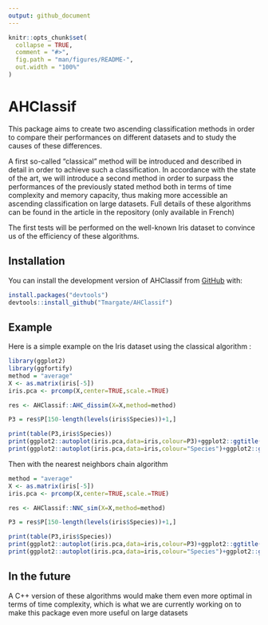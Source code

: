 ```yaml
---
output: github_document
---
```


<!-- README.md is generated from README.Rmd. Please edit that file -->

```r
knitr::opts_chunk$set(
  collapse = TRUE,
  comment = "#>",
  fig.path = "man/figures/README-",
  out.width = "100%"
)
```

# AHClassif

<!-- badges: start -->
<!-- badges: end -->

This package aims to create two ascending classification methods in order to compare their performances on different datasets and to study the causes of these differences.

A first so-called "classical" method will be introduced and described in detail in order to achieve such a classification. In accordance with the state of the art, we will introduce a second method in order to surpass the performances of the previously stated method both in terms of time complexity and memory capacity, thus making more accessible an ascending classification on large datasets.
Full details of these algorithms can be found in the article in the repository (only available in French)

The first tests will be performed on the well-known Iris dataset to convince us of the efficiency of these algorithms.

## Installation

You can install the development version of AHClassif from [GitHub](https://github.com/) with:

``` r
install.packages("devtools")
devtools::install_github("Tmargate/AHClassif")
```



## Example

Here is a simple example on the Iris dataset using the classical algorithm : 

```r
library(ggplot2)
library(ggfortify)
method = "average"
X <- as.matrix(iris[-5])
iris.pca <- prcomp(X,center=TRUE,scale.=TRUE)

res <- AHClassif::AHC_dissim(X=X,method=method)

P3 = res$P[150-length(levels(iris$Species))+1,]

print(table(P3,iris$Species))
print(ggplot2::autoplot(iris.pca,data=iris,colour=P3)+ggplot2::ggtitle(method))
print(ggplot2::autoplot(iris.pca,data=iris,colour="Species")+ggplot2::ggtitle("true species"))

```
Then with the nearest neighbors chain algorithm

```r
method = "average"
X <- as.matrix(iris[-5])
iris.pca <- prcomp(X,center=TRUE,scale.=TRUE)

res <- AHClassif::NNC_sim(X=X,method=method)

P3 = res$P[150-length(levels(iris$Species))+1,]

print(table(P3,iris$Species))
print(ggplot2::autoplot(iris.pca,data=iris,colour=P3)+ggplot2::ggtitle(method))
print(ggplot2::autoplot(iris.pca,data=iris,colour="Species")+ggplot2::ggtitle("true species"))
```

## In the future

A C++ version of these algorithms would make them even more optimal in terms of time complexity, which is what we are currently working on to make this package even more useful on large datasets

